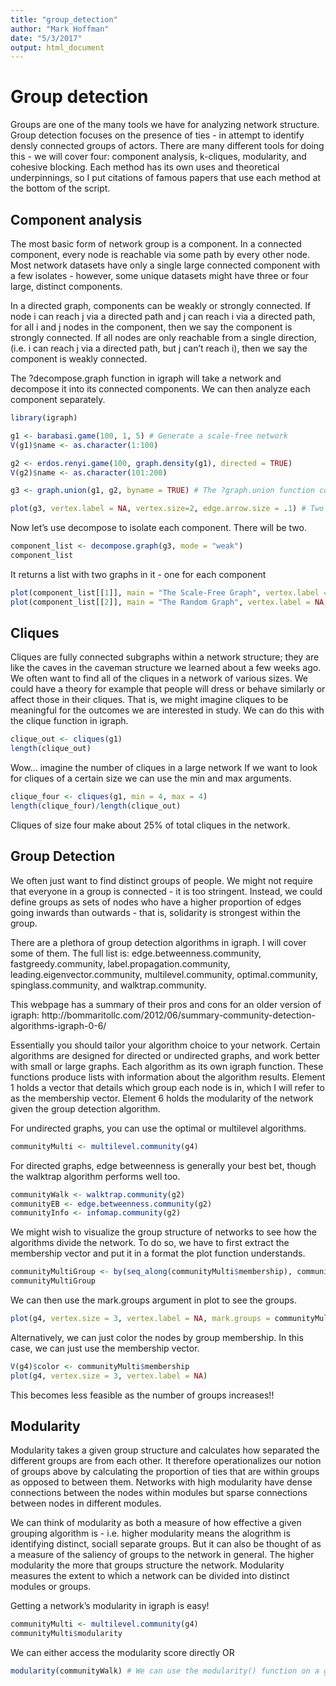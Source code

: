 ```yaml
---
title: "group_detection"
author: "Mark Hoffman"
date: "5/3/2017"
output: html_document
---
```


# Group detection

Groups are one of the many tools we have for analyzing network structure. Group detection focuses on the presence of ties - in attempt to identify densly connected groups of actors. There are many different tools for doing this - we will cover four: component analysis, k-cliques, modularity, and cohesive blocking.  Each method has its own uses and theoretical underpinnings, so I put citations of famous papers that use each method at the bottom of the script. 

## Component analysis

The most basic form of network group is a component.  In a connected component, every node is reachable via some path by every other node. Most network datasets have only a single large connected component with a few isolates - however, some unique datasets might have three or four large, distinct components.

In a directed graph, components can be weakly or strongly connected. If node i can reach j via a directed path and j can reach i via a directed path, for all i and j nodes in the component, then we say the component is strongly connected. If all nodes are only reachable from a single direction, (i.e. i can reach j via a directed path, but j can't reach i), then we say the component is weakly connected.

The ?decompose.graph function in igraph will take a network and decompose it into its connected components. We can then analyze each component separately. 

```r
library(igraph)

g1 <- barabasi.game(100, 1, 5) # Generate a scale-free network
V(g1)$name <- as.character(1:100)

g2 <- erdos.renyi.game(100, graph.density(g1), directed = TRUE)
V(g2)$name <- as.character(101:200)

g3 <- graph.union(g1, g2, byname = TRUE) # The ?graph.union function combines two networks. 

plot(g3, vertex.label = NA, vertex.size=2, edge.arrow.size = .1) # Two distinct networks in a single plot
```

Now let's use decompose to isolate each component.  There will be two.

```r
component_list <- decompose.graph(g3, mode = "weak")
component_list
```

It returns a list with two graphs in it - one for each component

```r
plot(component_list[[1]], main = "The Scale-Free Graph", vertex.label = NA, vertex.size = 3)
plot(component_list[[2]], main = "The Random Graph", vertex.label = NA, vertex.size = 3)
```

## Cliques

Cliques are fully connected subgraphs within a network structure; they are like the caves in the caveman structure we learned about a few weeks ago. We often want to find all of the cliques in a network of various sizes.  We could have a theory for example that people will dress or behave similarly or affect those in their cliques. That is, we might imagine cliques to be meaningful for the outcomes we are interested in study. We can do this with the clique function in igraph. 

```r
clique_out <- cliques(g1)
length(clique_out)
```

Wow... imagine the number of cliques in a large network
If we want to look for cliques of a certain size we can use the min and max arguments.

```r
clique_four <- cliques(g1, min = 4, max = 4)
length(clique_four)/length(clique_out)
```

Cliques of size four make about 25% of total cliques in the network.


## Group Detection

We often just want to find distinct groups of people. We might not require that everyone in a group is connected - it is too stringent. Instead, we could define groups as sets of nodes who have a higher proportion of edges going inwards than outwards - that is, solidarity is strongest within the group.

There are a plethora of group detection algorithms in igraph. I will cover some of them. The full list is: edge.betweenness.community, fastgreedy.community, label.propagation.community, leading.eigenvector.community, multilevel.community, optimal.community, spinglass.community, and walktrap.community.

This webpage has a summary of their pros and cons for an older version of igraph: http://bommaritollc.com/2012/06/summary-community-detection-algorithms-igraph-0-6/

Essentially you should tailor your algorithm choice to your network. Certain algorithms are designed for directed or undirected graphs, and work better with small or large graphs. 
Each algorithm as its own igraph function. These functions produce lists with information about the algorithm results. Element 1 holds a vector that details which group each node is in, which I will refer to as the membership vector. Element 6 holds the modularity of the network given the group detection algorithm. 

For undirected graphs, you can use the optimal or multilevel algorithms.

```r
communityMulti <- multilevel.community(g4)
```

For directed graphs, edge betweenness is generally your best bet, though the walktrap algorithm performs well too.

```r
communityWalk <- walktrap.community(g2)
communityEB <- edge.betweenness.community(g2)
communityInfo <- infomap.community(g2)
```

We might wish to visualize the group structure of networks to see how the algorithms divide the network. To do so, we have to first extract the membership vector and put it in a format the plot function understands.

```r
communityMultiGroup <- by(seq_along(communityMulti$membership), communityMulti$membership, invisible)
communityMultiGroup
```

We can then use the mark.groups argument in plot to see the groups. 
```r
plot(g4, vertex.size = 3, vertex.label = NA, mark.groups = communityMultiGroup)
```

Alternatively, we can just color the nodes by group membership.  In this case, we can just use the membership vector.

```r
V(g4)$color <- communityMulti$membership
plot(g4, vertex.size = 3, vertex.label = NA)
```

This becomes less feasible as the number of groups increases!!

## Modularity

Modularity takes a given group structure and calculates how separated the different groups are from each other. It therefore operationalizes our notion of groups above by calculating the proportion of ties that are within groups as opposed to between them. Networks with high modularity have dense connections between the nodes within modules but sparse connections between nodes in different modules.


We can think of modularity as both a measure of how effective a given grouping algorithm is - i.e. higher modularity means the alogrithm is identifying distinct, sociall separate groups. But it can also be thought of as a measure of the saliency of groups to the network in general. The higher modularity the more that groups structure the network. Modularity measures the extent to which a network can be divided into distinct modules or groups.

Getting a network's modularity in igraph is easy! 

```r
communityMulti <- multilevel.community(g4)
communityMulti$modularity
```

We can either access the modularity score directly 
OR 

```r
modularity(communityWalk) # We can use the modularity() function on a group detection output.
```